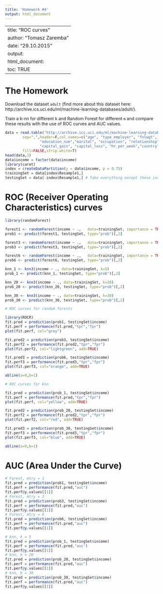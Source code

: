 ```yaml
---
title: 'Homework #4'
output: html_document
---
```


---
title: "ROC curves"
author: "Tomasz Zaremba"
date: "29.10.2015"
output: 
  html_document:
    toc: TRUE
---

# The Homework

Download the dataset `adult` (find more about this dataset here: http://archive.ics.uci.edu/ml/machine-learning-databases/adult/). 

Train a k-nn for different k and Random Forest for different `m` and compare these results with the use of ROC curves and AUC values. 

```r
data = read.table("http://archive.ics.uci.edu/ml/machine-learning-databases/adult/adult.data",
        sep=",",header=F,col.names=c("age", "type_employer", "fnlwgt", "education", 
                "education_num","marital", "occupation", "relationship", "race","sex",
                "capital_gain", "capital_loss", "hr_per_week","country", "income"),
        fill=FALSE,strip.white=T)
head(data,3)
data$income = factor(data$income)
library(caret)
index = createDataPartition(y = data$income, p = 0.75)
trainingSet = data[index$Resample1,]
testingSet = data[-index$Resample1,] # Take everything except these indexes
```

# ROC (Receiver Operating Characteristics) curves

```r
library(randomForest)

forest1 <- randomForest(income ~ .,   data=trainingSet, importance = TRUE, mtry = 1)
prob1 <- predict(forest1, testingSet, type="prob")[,2]

forest3 <- randomForest(income ~ .,   data=trainingSet, importance = TRUE, mtry = 3)
prob3 <- predict(forest3, testingSet, type="prob")[,2]

forest6 <- randomForest(income ~ .,   data=trainingSet, importance = TRUE, mtry = 6)
prob6 <- predict(forest6, testingSet, type="prob")[,2]

knn_1 <- knn3(income ~ ., data=trainingSet, k=5)
prob_1 <- predict(knn_1, testingSet, type="prob")[,2]

knn_20 <- knn3(income ~ ., data=trainingSet, k=20)
prob_20 <- predict(knn_20, testingSet, type="prob")[,2]

knn_30 <- knn3(income ~ ., data=trainingSet, k=30)
prob_30 <- predict(knn_30, testingSet, type="prob")[,2]

# ROC curves for random forests

library(ROCR)
fit.pred = prediction(prob1, testingSet$income)
fit.perf = performance(fit.pred,"tpr","fpr")
plot(fit.perf, col="grey")

fit.pred2 = prediction(prob3, testingSet$income)
fit.perf2 = performance(fit.pred2,"tpr","fpr")
plot(fit.perf2, col="lightgreen", add=TRUE)

fit.pred3 = prediction(prob6, testingSet$income)
fit.perf3 = performance(fit.pred3,"tpr","fpr")
plot(fit.perf3, col="orange", add=TRUE)

abline(a=0,b=1)

# ROC curves for knn

fit.pred = prediction(prob_1, testingSet$income)
fit.perf = performance(fit.pred,"tpr","fpr")
plot(fit.perf, col="yellow", add=TRUE)

fit.pred2 = prediction(prob_20, testingSet$income)
fit.perf2 = performance(fit.pred2,"tpr","fpr")
plot(fit.perf2, col="red", add=TRUE)

fit.pred3 = prediction(prob_30, testingSet$income)
fit.perf3 = performance(fit.pred3,"tpr","fpr")
plot(fit.perf3, col="blue", add=TRUE)

abline(a=0,b=1)

```

# AUC (Area Under the Curve)

```r

# Forest, mtry = 1
fit.pred = prediction(prob1, testingSet$income)
fit.perf = performance(fit.pred,"auc")
fit.perf@y.values[[1]]
# Forest, mtry = 3
fit.pred = prediction(prob3, testingSet$income)
fit.perf = performance(fit.pred,"auc")
fit.perf@y.values[[1]]
# Forest, mtry = 6
fit.pred = prediction(prob6, testingSet$income)
fit.perf = performance(fit.pred,"auc")
fit.perf@y.values[[1]]

# knn, k = 5
fit.pred = prediction(prob_1, testingSet$income)
fit.perf = performance(fit.pred,"auc")
fit.perf@y.values[[1]]
# knn, k = 20
fit.pred = prediction(prob_20, testingSet$income)
fit.perf = performance(fit.pred,"auc")
fit.perf@y.values[[1]]
# knn, k = 30
fit.pred = prediction(prob_30, testingSet$income)
fit.perf = performance(fit.pred,"auc")
fit.perf@y.values[[1]]

```